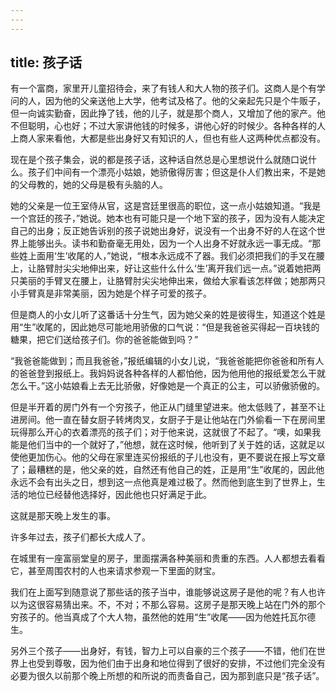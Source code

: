 ```yaml
---
---
---
```

title: 孩子话
---



有一个富商，家里开儿童招待会，来了有钱人和大人物的孩子们。这商人是个有学问的人，因为他的父亲送他上大学，他考试及格了。他的父亲起先只是个牛贩子，但一向诚实勤奋，因此挣了钱，他的儿子，就是那个商人，又增加了他的家产。他不但聪明，心也好；不过大家讲他钱的时候多，讲他心好的时候少。各种各样的人上商人家来看他，大都是些出身好又有知识的人，但也有些人这两种优点都没有。

现在是个孩子集会，说的都是孩子话，这种话自然总是心里想说什么就随口说什么。孩子们中间有一个漂亮小姑娘，她骄傲得厉害；但这是仆人们教出来，不是她的父母教的，她的父母是极有头脑的人。

她的父亲是一位王室侍从官，这是宫廷里很高的职位，这一点小姑娘知道。“我是一个宫廷的孩子，”她说。她本也有可能只是一个地下室的孩子，因为没有人能决定自己的出身；反正她告诉别的孩子说她出身好，说没有一个出身不好的人在这个世界上能够出头。读书和勤奋毫无用处，因为一个人出身不好就永远一事无成。“那些姓上面用‘生’收尾的人，”她说，“根本永远成不了器。我们必须把我们的手叉在腰上，让胳臂肘尖尖地伸出来，好让这些什么什么‘生’离开我们远一点。”说着她把两只美丽的手臂叉在腰上，让胳臂肘尖尖地伸出来，做给大家看该怎样做；她那两只小手臂真是非常美丽，因为她是个样子可爱的孩子。

但是商人的小女儿听了这番话十分生气，因为她父亲的姓是彼得生，知道这个姓是用“生”收尾的，因此她尽可能地用骄傲的口气说：“但是我爸爸买得起一百块钱的糖果，把它们送给孩子们。你的爸爸能做到吗？”

“我爸爸能做到；而且我爸爸，”报纸编辑的小女儿说，“我爸爸能把你爸爸和所有人的爸爸登到报纸上。我妈妈说各种各样的人都怕他，因为他用他的报纸爱怎么干就怎么干。”这小姑娘看上去无比骄傲，好像她是一个真正的公主，可以骄傲骄傲的。

但是半开着的房门外有一个穷孩子，他正从门缝里望进来。他太低贱了，甚至不让进房间。他一直在替女厨子转烤肉叉，女厨子于是让他站在门外偷看一下在房间里玩得那么开心的衣着漂亮的孩子们；对于他来说，这就很了不起了。“噢，如果我能是他们当中的一个就好了，”他想，就在这时候，他听到了关于姓的话，这就足以使他更加伤心。他的父母在家里连买份报纸的子儿也没有，更不要说在报上写文章了；最糟糕的是，他父亲的姓，自然还有他自己的姓，正是用“生”收尾的，因此他永远不会有出头之日，想到这一点他真是难过极了。然而他到底生到了世界上，生活的地位已经替他选择好，因此他也只好满足于此。

这就是那天晚上发生的事。

许多年过去，孩子们都长大成人了。

在城里有一座富丽堂皇的房子，里面摆满各种美丽和贵重的东西。人人都想去看看它，甚至周围农村的人也来请求参观一下里面的财宝。

我们在上面写到随意说了那些话的孩子当中，谁能够说这房子是他的呢？有人也许以为这很容易猜出来。不，不对；不那么容易。这房子是那天晚上站在门外的那个穷孩子的。他当真成了个大人物，虽然他的姓用“生”收尾——因为他姓托瓦尔德生。

另外三个孩子——出身好，有钱，智力上可以自豪的三个孩子——不错，他们在世界上也受到尊敬，因为他们由于出身和地位得到了很好的安排，不过他们完全没有必要为很久以前那个晚上所想的和所说的而责备自己，因为那到底只是“孩子话”。
